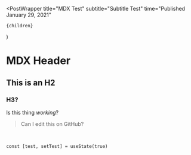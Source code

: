 
  <PostWrapper
    title="MDX Test"
    subtitle="Subtitle Test"
    time="Published January 29, 2021"
  >
    {children}
  </PostWrapper>
)

# MDX Header

## This is an H2

### H3?

Is this thing _working_?

> Can I edit this on GitHub?

<br />

`const [test, setTest] = useState(true)`
